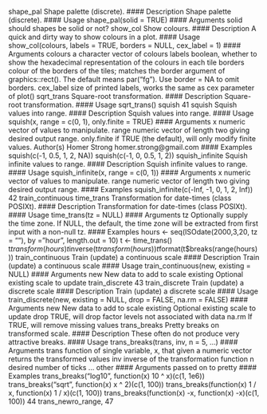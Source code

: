 shape_pal Shape palette (discrete).
#### Description
Shape palette (discrete).
#### Usage
shape_pal(solid = TRUE)
#### Arguments
solid should shapes be solid or not?
show_col Show colours.
#### Description
A quick and dirty way to show colours in a plot.
#### Usage
show_col(colours, labels = TRUE, borders = NULL, cex_label = 1)
#### Arguments
colours a character vector of colours
labels boolean, whether to show the hexadecimal representation of the colours in each
tile
borders colour of the borders of the tiles; matches the border argument of graphics::rect().
The default means par("fg"). Use border = NA to omit borders.
cex_label size of printed labels, works the same as cex parameter of plot()
sqrt_trans Square-root transformation.
#### Description
Square-root transformation.
#### Usage
sqrt_trans()
squish 41
squish Squish values into range.
#### Description
Squish values into range.
#### Usage
squish(x, range = c(0, 1), only.finite = TRUE)
#### Arguments
x numeric vector of values to manipulate.
range numeric vector of length two giving desired output range.
only.finite if TRUE (the default), will only modify finite values.
Author(s)
Homer Strong homer.strong@gmail.com
#### Examples
squish(c(-1, 0.5, 1, 2, NA))
squish(c(-1, 0, 0.5, 1, 2))
squish_infinite Squish infinite values to range.
#### Description
Squish infinite values to range.
#### Usage
squish_infinite(x, range = c(0, 1))
#### Arguments
x numeric vector of values to manipulate.
range numeric vector of length two giving desired output range.
#### Examples
squish_infinite(c(-Inf, -1, 0, 1, 2, Inf))
42 train_continuous
time_trans Transformation for date-times (class POSIXt).
#### Description
Transformation for date-times (class POSIXt).
#### Usage
time_trans(tz = NULL)
#### Arguments
tz Optionally supply the time zone. If NULL, the default, the time zone will be
extracted from first input with a non-null tz.
#### Examples
hours <- seq(ISOdate(2000,3,20, tz = ""), by = "hour", length.out = 10)
t <- time_trans()
t$transform(hours)
t$inverse(t$transform(hours))
t$format(t$breaks(range(hours)))
train_continuous Train (update) a continuous scale
#### Description
Train (update) a continuous scale
#### Usage
train_continuous(new, existing = NULL)
#### Arguments
new New data to add to scale
existing Optional existing scale to update
train_discrete 43
train_discrete Train (update) a discrete scale
#### Description
Train (update) a discrete scale
#### Usage
train_discrete(new, existing = NULL, drop = FALSE, na.rm = FALSE)
#### Arguments
new New data to add to scale
existing Optional existing scale to update
drop TRUE, will drop factor levels not associated with data
na.rm If TRUE, will remove missing values
trans_breaks Pretty breaks on transformed scale.
#### Description
These often do not produce very attractive breaks.
#### Usage
trans_breaks(trans, inv, n = 5, ...)
#### Arguments
trans function of single variable, x, that given a numeric vector returns the transformed
values
inv inverse of the transformation function
n desired number of ticks
... other #### Arguments passed on to pretty
#### Examples
trans_breaks("log10", function(x) 10 ^ x)(c(1, 1e6))
trans_breaks("sqrt", function(x) x ^ 2)(c(1, 100))
trans_breaks(function(x) 1 / x, function(x) 1 / x)(c(1, 100))
trans_breaks(function(x) -x, function(x) -x)(c(1, 100))
44 trans_newro_range, 47
